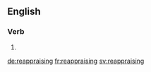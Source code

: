 ==English==

===Verb===
{{head|en}}

# {{present participle of|reappraise|lang=en}}

[[de:reappraising]]
[[fr:reappraising]]
[[sv:reappraising]]